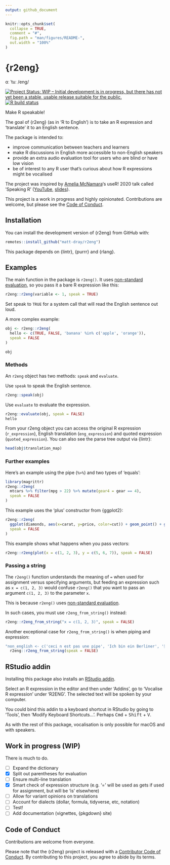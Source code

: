 ```yaml
---
output: github_document
---
```


<!-- README.md is generated from README.Rmd. Please edit that file -->

```r
knitr::opts_chunk$set(
  collapse = TRUE,
  comment = "#",
  fig.path = "man/figures/README-",
  out.width = "100%"
)
```

# {r2eng}

ɑː ˈtuː /eng/

<!-- badges: start -->
[![Project Status: WIP – Initial development is in progress, but there has not yet been a stable, usable release suitable for the public.](https://www.repostatus.org/badges/latest/wip.svg)](https://www.repostatus.org/#wip)
[![R build status](https://github.com/matt-dray/r2eng/workflows/R-CMD-check/badge.svg)](https://github.com/matt-dray/r2eng/actions)
<!-- badges: end -->

Make R speakable!

The goal of {r2eng} (as in 'R to English') is to take an R expression and 'translate' it to an English sentence. 

The package is intended to:

* improve communication between teachers and learners
* make R discussions in English more accessible to non-English speakers
* provide an extra audio evaluation tool for users who are blind or have low vision
* be of interest to any R user that's curious about how R expressions might be vocalised

The project was inspired by [Amelia McNamara](https://twitter.com/AmeliaMN)'s useR! 2020 talk called 'Speaking R' ([YouTube](https://www.youtube.com/watch?v=ckW9sSdIVAc), [slides](https://www.amelia.mn/SpeakingR/#1)).

This project is a work in progress and highly opinionated. Contributions are welcome, but please see the [Code of Conduct](#conduct).

## Installation

You can install the development version of {r2eng} from GitHub with:

```r
remotes::install_github("matt-dray/r2eng")
```

This package depends on {lintr}, {purrr} and {rlang}.

## Examples

The main function in the package is `r2eng()`. It uses [non-standard evaluation](http://adv-r.had.co.nz/Computing-on-the-language.html), so you pass it a bare R expression like this:

```r
r2eng::r2eng(variable <- 1, speak = TRUE)
```

Set speak to `TRUE` for a system call that will read the English sentence out loud.

A more complex example:

```r
obj <- r2eng::r2eng(
  hello <- c(TRUE, FALSE, 'banana' %in% c('apple', 'orange')),
  speak = FALSE
)

obj
```

### Methods

An `r2eng` object has two methods: `speak` and `evaluate`.

Use `speak` to speak the English sentence.

```r
r2eng::speak(obj)
```

Use `evaluate` to evaluate the expression.

```r
r2eng::evaluate(obj, speak = FALSE)
hello
```

From your r2eng object you can access the original R expression (`r_expression`), English translation (`eng_expression`) and quoted expression (`quoted_expression`). You can also see the parse tree output via {lintr}:

```r
head(obj$translation_map)
```

### Further examples

Here's an example using the pipe (`%>%`) and two types of 'equals':

```r
library(magrittr)
r2eng::r2eng(
  mtcars %>% filter(mpg > 22) %>% mutate(gear4 = gear == 4),
  speak = FALSE
)
```

This example uses the 'plus' constructor from {ggplot2}:

```r
r2eng::r2eng(
  ggplot(diamonds, aes(x=carat, y=price, color=cut)) + geom_point() + geom_smooth(),
  speak = FALSE
)
```

This example shows what happens when you pass vectors:

```r
r2eng::r2eng(plot(x = c(1, 2, 3), y = c(5, 6, 7)), speak = FALSE)
```

### Passing a string

The `r2eng()` function understands the meaning of `=` when used for assignment versus specifying arguments, but feeding an expression such as `x = c(1, 2, 3)` would confuse `r2eng()` that you want to pass an argument `c(1, 2, 3)` to the parameter `x`. 

This is because `r2eng()` uses [non-standard evaluation](http://adv-r.had.co.nz/Computing-on-the-language.html). 

In such cases, you must use `r2eng_from_string()` instead:

```r
r2eng::r2eng_from_string("x = c(1, 2, 3)", speak = FALSE)
```

Another exceptional case for `r2eng_from_string()` is when piping and expression:

```r
"non_english <- c('ceci n est pas une pipe', 'Ich bin ein Berliner', '我其實唔識講廣東話')" %>% 
  r2eng::r2eng_from_string(speak = FALSE)
```

## RStudio addin

Installing this package also installs an [RStudio addin](https://rstudio.github.io/rstudioaddins/).

Select an R expression in the editor and then under 'Addins', go to 'Vocalise R expression' under 'R2ENG'. The selected text will be spoken by your computer. 

You could bind this addin to a keyboard shortcut in RStudio by going to 'Tools', then 'Modify Keyboard Shortcuts...'. Perhaps <kbd>Cmd</kbd> + <kbd>Shift</kbd> + <kbd>V</kbd>.

As with the rest of this package, vocalisation is only possible for macOS and with speakers.

## Work in progress (WIP)

There is much to do.

- [ ] Expand the dictionary
- [X] Split out parentheses for evaluation
- [ ] Ensure multi-line translation
- [X] Smart check of expression structure (e.g. '=' will be used as gets if used for assignment, but will be 'is' elsewhere)
- [ ] Allow for variant opinions on translations
- [ ] Account for dialects (dollar, formula, tidyverse, etc, notation)
- [ ] Test!
- [ ] Add documentation (vignettes, {pkgdown} site)

## Code of Conduct {#conduct}

Contributions are welcome from everyone.

Please note that the {r2eng} project is released with a [Contributor Code of Conduct](https://contributor-covenant.org/version/2/0/CODE_OF_CONDUCT.html). By contributing to this project, you agree to abide by its terms.
